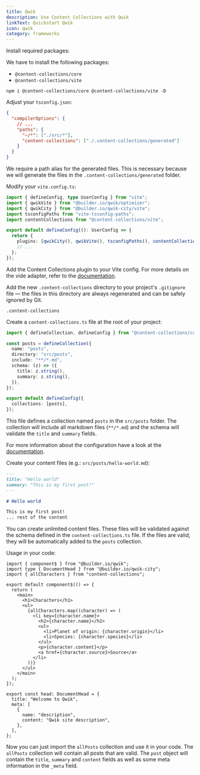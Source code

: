 ```yaml
---
title: Qwik
description: Use Content Collections with Qwik
linkText: Quickstart Qwik
icon: qwik
category: frameworks
---
```


<div className="steps">
<div className="step">

Install required packages:

We have to install the following packages:

- `@content-collections/core`
- `@content-collections/vite`

```package-install
npm i @content-collections/core @content-collections/vite -D
```

</div>
<div className="step">

Adjust your `tsconfig.json`:

```json
{
  "compilerOptions": {
    // ...
    "paths": {
      "~/*": ["./src/*"],
      "content-collections": ["./.content-collections/generated"]
    }
  }
}
```

We require a path alias for the generated files.
This is necessary because we will generate the files in the `.content-collections/generated` folder.

</div>
<div className="step">

Modify your `vite.config.ts`:

```ts
import { defineConfig, type UserConfig } from "vite";
import { qwikVite } from "@builder.io/qwik/optimizer";
import { qwikCity } from "@builder.io/qwik-city/vite";
import tsconfigPaths from "vite-tsconfig-paths";
import contentCollections from "@content-collections/vite";

export default defineConfig((): UserConfig => {
  return {
    plugins: [qwikCity(), qwikVite(), tsconfigPaths(), contentCollections()],
    // ...
  };
});
```

Add the Content Collections plugin to your Vite config.
For more details on the vide adapter, refer to the [documentation](/docs/adapter/vite).

</div>
<div className="step">

Add the new `.content-collections` directory to your project's `.gitignore` file — the files in this directory are always regenerated and can be safely ignored by Git.

```
.content-collections
```

</div>
<div className="step">

Create a `content-collections.ts` file at the root of your project:

```ts
import { defineCollection, defineConfig } from "@content-collections/core";

const posts = defineCollection({
  name: "posts",
  directory: "src/posts",
  include: "**/*.md",
  schema: (z) => ({
    title: z.string(),
    summary: z.string(),
  }),
});

export default defineConfig({
  collections: [posts],
});
```

This file defines a collection named `posts` in the `src/posts` folder.
The collection will include all markdown files (`**/*.md`) and the schema will validate the `title` and `summary` fields.

For more information about the configuration have a look at the [documentation](/docs/configuration).

</div>
<div className="step">

Create your content files (e.g.: `src/posts/hello-world.md`):

```md
---
title: "Hello world"
summary: "This is my first post!"
---

# Hello world

This is my first post!
... rest of the content
```

You can create unlimited content files.
These files will be validated against the schema defined in the `content-collections.ts` file.
If the files are valid, they will be automatically added to the `posts` collection.

</div>
<div className="step">

Usage in your code:

```tsx
import { component$ } from "@builder.io/qwik";
import type { DocumentHead } from "@builder.io/qwik-city";
import { allCharacters } from "content-collections";

export default component$(() => {
  return (
    <main>
      <h1>Characters</h1>
      <ul>
        {allCharacters.map((character) => (
          <li key={character.name}>
            <h2>{character.name}</h2>
            <ul>
              <li>Planet of origin: {character.origin}</li>
              <li>Species: {character.species}</li>
            </ul>
            <p>{character.content}</p>
            <a href={character.source}>Source</a>
          </li>
        ))}
      </ul>
    </main>
  );
});

export const head: DocumentHead = {
  title: "Welcome to Qwik",
  meta: [
    {
      name: "description",
      content: "Qwik site description",
    },
  ],
};
```

Now you can just import the `allPosts` collection and use it in your code.
The `allPosts` collection will contain all posts that are valid.
The `post` object will contain the `title`, `summary` and `content` fields as well as some meta information in the `_meta` field.

</div>
</div>